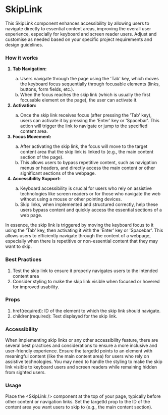 
<Meta of={NsSkipLink} />

<h1>SkipLink</h1>
<p>This SkipLink component enhances accessibility by allowing users to navigate directly to essential content areas, improving the overall user experience, especially for keyboard and screen reader users. Adjust and customise as needed based on your specific project requirements and design guidelines.</p>
<Primary />

<h3>How it works</h3>
<ol>
  <strong><li>Tab Navigation:</li></strong>
	<ol type="a">
		<li>Users navigate through the page using the 'Tab' key, which moves the keyboard focus sequentially through focusable elements (links, buttons, form fields, etc.).</li>
		<li>When the focus reaches the skip link (which is usually the first focusable element on the page), the user can activate it.</li>
	</ol>
  <strong><li>Activation:</li></strong>
	<ol>
		<li type="a">Once the skip link receives focus (after pressing the 'Tab' key), users can activate it by pressing the 'Enter' key or 'Spacebar'. This action will trigger the link to navigate or jump to the specified content area.</li>
	</ol>
  <strong><li>Focus Movement:</li></strong>
	<ol type="a">
		<li>After activating the skip link, the focus will move to the target content area that the skip link is linked to (e.g., the main content section of the page).</li>
		<li>This allows users to bypass repetitive content, such as navigation menus or headers, and directly access the main content or other significant sections of the webpage.</li>
	</ol>
	<strong><li>Accessibility Support:</li></strong>
	<ol type="a">
		<li>Keyboard accessibility is crucial for users who rely on assistive technologies like screen readers or for those who navigate the web without using a mouse or other pointing devices.</li>
		<li>Skip links, when implemented and structured correctly, help these users bypass content and quickly access the essential sections of a web page.</li>
	</ol>
</ol>
<p>In essence, the skip link is triggered by moving the keyboard focus to it using the 'Tab' key, then activating it with the 'Enter' key or 'Spacebar'. This allows users to efficiently navigate through the content of a webpage, especially when there is repetitive or non-essential content that they may want to skip.</p>

<h3>Best Practices</h3>
<ol>
  <li>Test the skip link to ensure it properly navigates users to the intended content area</li>
  <li>Consider styling to make the skip link visible when focused or hovered for improved usability.</li>
</ol>

<h3>Props</h3>
<Controls />
<ol>
  <li>href(required): ID of the element to which the skip link should navigate.</li>
  <li>children(required): Text displayed for the skip link.</li>
</ol>

<h3>Accessibility</h3>
<p>When implementing skip links or any other accessibility feature, there are several best practices and considerations to ensure a more inclusive and user-friendly experience. Ensure the targetId points to an element with meaningful content (like the main content area) for users who rely on assistive technologies.
You may need to handle the styling to make the skip link visible to keyboard users and screen readers while remaining hidden from sighted users.</p>

<h3>Usage</h3>
<p>Place the &lt;SkipLink /&gt; component at the top of your page, typically before other content or navigation links. Set the targetId prop to the ID of the content area you want users to skip to (e.g., the main content section).</p>